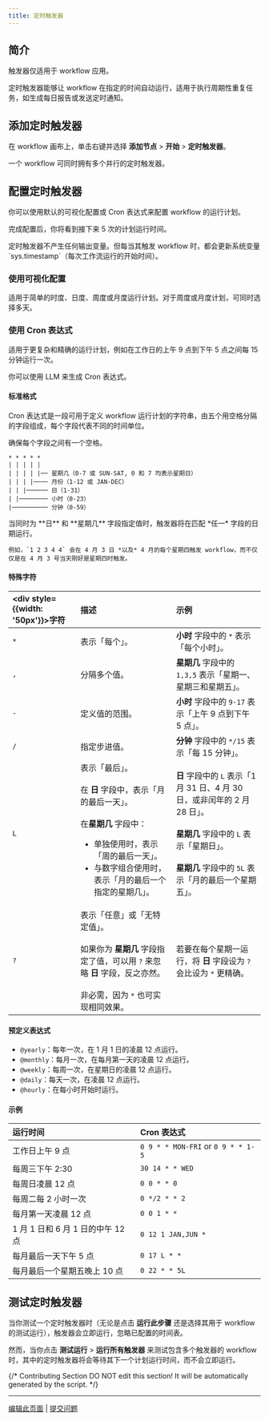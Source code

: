 ```yaml
---
title: 定时触发器
---
```


## 简介

<Info>
    触发器仅适用于 workflow 应用。
</Info>

定时触发器能够让 workflow 在指定的时间自动运行，适用于执行周期性重复任务，如生成每日报告或发送定时通知。

## 添加定时触发器

在 workflow 画布上，单击右键并选择 **添加节点** > **开始** > **定时触发器**。

<Tip>
    一个 workflow 可同时拥有多个并行的定时触发器。
</Tip>

## 配置定时触发器

你可以使用默认的可视化配置或 Cron 表达式来配置 workflow 的运行计划。

完成配置后，你将看到接下来 5 次的计划运行时间。

<Info>
    定时触发器不产生任何输出变量。但每当其触发 workflow 时，都会更新系统变量 `sys.timestamp`（每次工作流运行的开始时间）。
</Info>

### 使用可视化配置

适用于简单的时度、日度、周度或月度运行计划。对于周度或月度计划，可同时选择多天。

### 使用 Cron 表达式

适用于更复杂和精确的运行计划，例如在工作日的上午 9 点到下午 5 点之间每 15 分钟运行一次。

<Tip>
    你可以使用 LLM 来生成 Cron 表达式。
</Tip>

#### 标准格式

Cron 表达式是一段可用于定义 workflow 运行计划的字符串，由五个用空格分隔的字段组成，每个字段代表不同的时间单位。

<Note>
    确保每个字段之间有一个空格。
</Note>

```
* * * * *
| | | | |
| | | | |── 星期几（0-7 或 SUN-SAT, 0 和 7 均表示星期日）
| | | |──── 月份（1-12 或 JAN-DEC）
| | |────── 日（1-31）
| |──────── 小时（0-23）
|────────── 分钟（0-59）
```

<Info>
    当同时为 **日** 和 **星期几** 字段指定值时，触发器将在匹配 *任一* 字段的日期运行。

    例如，`1 2 3 4 4` 会在 4 月 3 日 *以及* 4 月的每个星期四触发 workflow，而不仅仅是在 4 月 3 号当天刚好是星期四时触发。
</Info>

#### 特殊字符

| <div style={{width: '50px'}}>字符</div> | 描述 | 示例 |
|:-----------|:-------------|:---------|
| `*` | 表示「每个」。 | **小时** 字段中的 `*` 表示「每个小时」。 |
| `,` | 分隔多个值。 | **星期几** 字段中的 `1,3,5` 表示「星期一、星期三和星期五」。 |
| `-` | 定义值的范围。 | **小时** 字段中的 `9-17` 表示「上午 9 点到下午 5 点」。 |
| `/` | 指定步进值。 | **分钟** 字段中的 `*/15` 表示「每 15 分钟」。 |
| `L` | 表示「最后」。 <br /><br />在 **日** 字段中，表示「月的最后一天」。<br /><br />在**星期几** 字段中：<ul><li>单独使用时，表示「周的最后一天」。</li><li>与数字组合使用时，表示「月的最后一个指定的星期几」。</li></ul>| **日** 字段中的 `L` 表示「1 月 31 日、4 月 30 日，或非闰年的 2 月 28 日」。<br /><br />**星期几** 字段中的 `L` 表示「星期日」。<br /><br />**星期几** 字段中的 `5L` 表示「月的最后一个星期五」。 |
| `?` | 表示「任意」或「无特定值」。<br /><br />如果你为 **星期几** 字段指定了值，可以用 `?` 来忽略 **日** 字段，反之亦然。<br /><br />非必需，因为 `*` 也可实现相同效果。 | 若要在每个星期一运行，将 **日** 字段设为 `?` 会比设为 `*` 更精确。|

#### 预定义表达式

- `@yearly`：每年一次，在 1 月 1 日的凌晨 12 点运行。
- `@monthly`：每月一次，在每月第一天的凌晨 12 点运行。
- `@weekly`：每周一次，在星期日的凌晨 12 点运行。
- `@daily`：每天一次，在凌晨 12 点运行。
- `@hourly`：在每小时开始时运行。

#### 示例

| 运行时间 | Cron 表达式 |
|:----------|:-----------------|
| 工作日上午 9 点 | `0 9 * * MON-FRI` or `0 9 * * 1-5` |
| 每周三下午 2:30 | `30 14 * * WED` |
| 每周日凌晨 12 点 | `0 0 * * 0` |
| 每周二每 2 小时一次 | `0 */2 * * 2` |
| 每月第一天凌晨 12 点 | `0 0 1 * *` |
| 1 月 1 日和 6 月 1 日的中午 12 点 | `0 12 1 JAN,JUN *` |
| 每月最后一天下午 5 点 | `0 17 L * *` |
| 每月最后一个星期五晚上 10 点 | `0 22 * * 5L` |

## 测试定时触发器

当你测试一个定时触发器时（无论是点击 **运行此步骤** 还是选择其用于 workflow 的测试运行），触发器会立即运行，忽略已配置的时间表。

然而，当你点击 **测试运行** > **运行所有触发器** 来测试包含多个触发器的 workflow 时，其中的定时触发器将会等待其下一个计划运行时间，而不会立即运行。


{/*
Contributing Section
DO NOT edit this section!
It will be automatically generated by the script.
*/}

---

[编辑此页面](https://github.com/langgenius/dify-docs/edit/main/zh-hans/guides/workflow/node/schedule-trigger.mdx) | [提交问题](https://github.com/langgenius/dify-docs/issues/new?template=docs.yml)